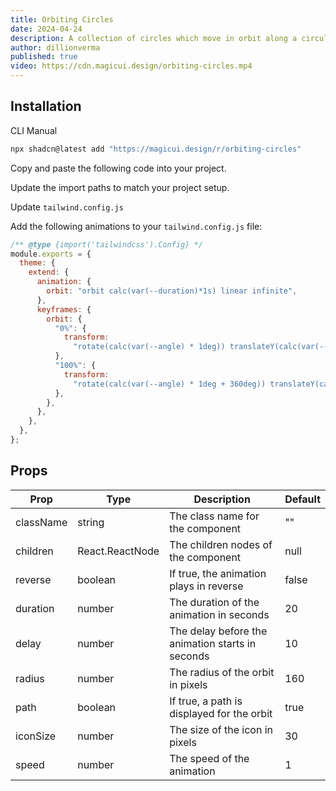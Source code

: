 ```yaml
---
title: Orbiting Circles
date: 2024-04-24
description: A collection of circles which move in orbit along a circular path
author: dillionverma
published: true
video: https://cdn.magicui.design/orbiting-circles.mp4
---
```


<ComponentPreview name="orbiting-circles-demo" />

## Installation

<Tabs defaultValue="cli">

<TabsList>
  <TabsTrigger value="cli">CLI</TabsTrigger>
  <TabsTrigger value="manual">Manual</TabsTrigger>
</TabsList>
<TabsContent value="cli">

```bash
npx shadcn@latest add "https://magicui.design/r/orbiting-circles"
```

</TabsContent>

<TabsContent value="manual">

<Steps>

<Step>Copy and paste the following code into your project.</Step>

<ComponentSource name="orbiting-circles" />

<Step>Update the import paths to match your project setup.</Step>

<Step>Update `tailwind.config.js`</Step>

Add the following animations to your `tailwind.config.js` file:

```js title="tailwind.config.js" {5-19}
/** @type {import('tailwindcss').Config} */
module.exports = {
  theme: {
    extend: {
      animation: {
        orbit: "orbit calc(var(--duration)*1s) linear infinite",
      },
      keyframes: {
        orbit: {
          "0%": {
            transform:
              "rotate(calc(var(--angle) * 1deg)) translateY(calc(var(--radius) * 1px)) rotate(calc(var(--angle) * -1deg))",
          },
          "100%": {
            transform:
              "rotate(calc(var(--angle) * 1deg + 360deg)) translateY(calc(var(--radius) * 1px)) rotate(calc((var(--angle) * -1deg) - 360deg))",
          },
        },
      },
    },
  },
};
```

</Steps>

</TabsContent>

</Tabs>

## Props

| Prop      | Type            | Description                                      | Default |
| --------- | --------------- | ------------------------------------------------ | ------- |
| className | string          | The class name for the component                 | ""      |
| children  | React.ReactNode | The children nodes of the component              | null    |
| reverse   | boolean         | If true, the animation plays in reverse          | false   |
| duration  | number          | The duration of the animation in seconds         | 20      |
| delay     | number          | The delay before the animation starts in seconds | 10      |
| radius    | number          | The radius of the orbit in pixels                | 160     |
| path      | boolean         | If true, a path is displayed for the orbit       | true    |
| iconSize  | number          | The size of the icon in pixels                   | 30      |
| speed     | number          | The speed of the animation                       | 1       |
